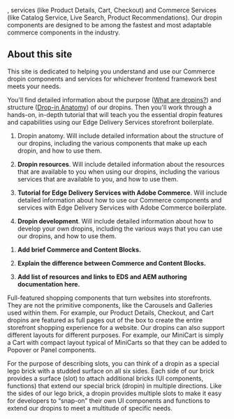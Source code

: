 , services (like Product Details, Cart, Checkout) and Commerce Services (like Catalog Service, Live Search, Product Recommendations). Our dropin components are designed to be among the fastest and most adaptable commerce components in the industry.

## About this site

This site is dedicated to helping you understand and use our Commerce dropin components and services for whichever frontend framework best meets your needs.

You'll find detailed information about the purpose ([What are dropins?](/dropin-components/what-are-dropins/)) and structure ([Drop-in Anatomy](/dropin-components/dropin-anatomy/)) of our dropins. Then you'll work through a hands-on, in-depth tutorial that will teach you the essential dropin features and capabilities using our Edge Delivery Services storefront boilerplate.

<Callouts>

1. Dropin anatomy. Will include detailed information about the structure of our dropins, including the various components that make up each dropin, and how to use them.

1. **Dropin resources**. Will include detailed information about the resources that are available to you when using our dropins, including the various services that are available to you, and how to use them.

1. **Tutorial for Edge Delivery Services with Adobe Commerce**. Will include detailed information about how to use our Commerce components and services with Edge Delivery Services with Adobe Commerce boilerplate.

1. **Dropin development**. Will include detailed information about how to develop your own dropins, including the various ways that you can use our dropins, and how to use them.

</Callouts>

<Tasks>

1. **Add brief Commerce and Content Blocks.**

1. **Explain the difference between Commerce and Content Blocks.**

1. **Add list of resources and links to EDS and AEM authoring documentation here.**

</Tasks>

Full-featured shopping components that turn websites into storefronts. They are not the primitive components, like the Carousels and Galleries used within them. For example, our Product Details, Checkout, and Cart dropins are featured as full pages out of the box to create the entire storefront shopping experience for a website. Our dropins can also support different layouts for different purposes. For example, our MiniCart is simply a Cart with compact layout typical of MiniCarts so that they can be added to Popover or Panel components.

For the purpose of describing slots, you can think of a dropin as a special lego brick with a studded surface on all six sides. Each side of our brick provides a surface (slot) to attach additional bricks (UI components, functions) that extend our special brick (dropin) in multiple directions. Like the sides of our lego brick, a dropin provides multiple slots to make it easy for developers to “snap-on” their own UI components and functions to extend our dropins to meet a multitude of specific needs.
